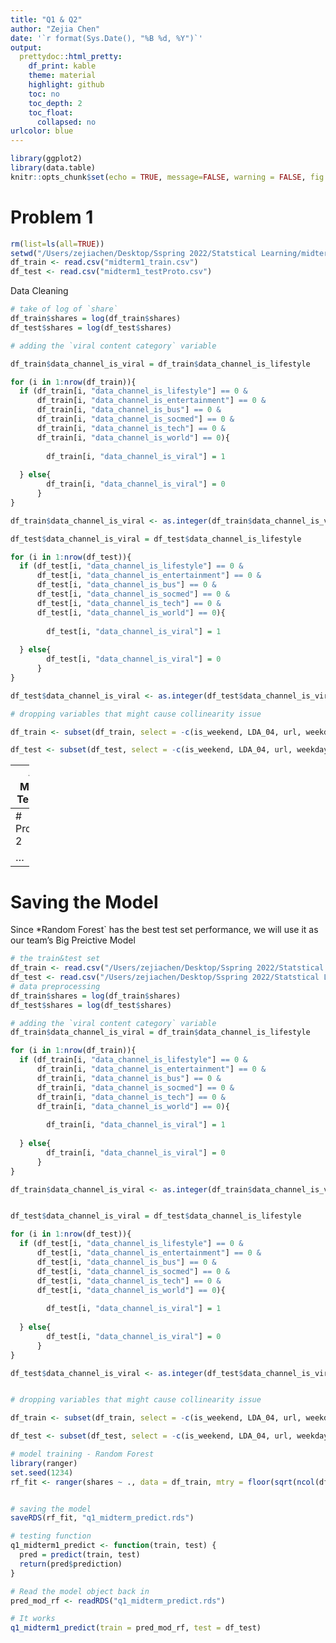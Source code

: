 ```yaml
---
title: "Q1 & Q2"
author: "Zejia Chen"
date: '`r format(Sys.Date(), "%B %d, %Y")`'
output:
  prettydoc::html_pretty:
    df_print: kable
    theme: material
    highlight: github
    toc: no
    toc_depth: 2
    toc_float:
      collapsed: no
urlcolor: blue
---
```


```r
library(ggplot2)
library(data.table)
knitr::opts_chunk$set(echo = TRUE, message=FALSE, warning = FALSE, fig.width = 16/2, fig.height = 9/2, tidy.opts=list(width.cutoff=60), tidy=TRUE)
```


# Problem 1
```r
rm(list=ls(all=TRUE))
setwd("/Users/zejiachen/Desktop/Sspring 2022/Statstical Learning/midterm1")
df_train <- read.csv("midterm1_train.csv")
df_test <- read.csv("midterm1_testProto.csv")
```

Data Cleaning
```r
# take of log of `share`
df_train$shares = log(df_train$shares)
df_test$shares = log(df_test$shares)
```

```r
# adding the `viral content category` variable

df_train$data_channel_is_viral = df_train$data_channel_is_lifestyle

for (i in 1:nrow(df_train)){
  if (df_train[i, "data_channel_is_lifestyle"] == 0 &
      df_train[i, "data_channel_is_entertainment"] == 0 &
      df_train[i, "data_channel_is_bus"] == 0 &
      df_train[i, "data_channel_is_socmed"] == 0 &
      df_train[i, "data_channel_is_tech"] == 0 &
      df_train[i, "data_channel_is_world"] == 0){
    
        df_train[i, "data_channel_is_viral"] = 1
        
  } else{
        df_train[i, "data_channel_is_viral"] = 0
      }
}

df_train$data_channel_is_viral <- as.integer(df_train$data_channel_is_viral)

```

```r
df_test$data_channel_is_viral = df_test$data_channel_is_lifestyle

for (i in 1:nrow(df_test)){
  if (df_test[i, "data_channel_is_lifestyle"] == 0 &
      df_test[i, "data_channel_is_entertainment"] == 0 &
      df_test[i, "data_channel_is_bus"] == 0 &
      df_test[i, "data_channel_is_socmed"] == 0 &
      df_test[i, "data_channel_is_tech"] == 0 &
      df_test[i, "data_channel_is_world"] == 0){
    
        df_test[i, "data_channel_is_viral"] = 1
        
  } else{
        df_test[i, "data_channel_is_viral"] = 0
      }
}

df_test$data_channel_is_viral <- as.integer(df_test$data_channel_is_viral)
```


```r
# dropping variables that might cause collinearity issue

df_train <- subset(df_train, select = -c(is_weekend, LDA_04, url, weekday_is_wednesday))

df_test <- subset(df_test, select = -c(is_weekend, LDA_04, url, weekday_is_wednesday))

```

---
## Model Testing
```r
library(caret)
library(glmnet)
library(dplyr)
```


**Multiple Linear Regression**

`Coefficients: (2 not defined because of singularities)` ??

```r
lm_fit <- lm(shares ~ ., data = df_train)

LOOCV <- mean((lm_fit$residuals/(1-hatvalues(lm_fit)))^2)

print(paste("LOOCV: ", round(LOOCV, 5)))
print(paste("sqrt(LOOCV): ", round(sqrt(LOOCV), 5)))

```


```r
coef_df <- data.frame(lm_fit$coefficients)
colnames(coef_df)[1] <- "coef"
coef_df$coef <- round(coef_df$coef, 3)

coef_df %>% arrange(desc(coef)) %>%top_n(12)
```


**KNN**

Error: `#Error: vector memory exhausted (limit reached?)`

Subset data
```r
set.seed(1234)

ind <- sample(2, nrow(df_train), replace = T, prob = c(0.5, 0.5))
df_train_sample <- df_train[ind == 1, ]
```

```r
trControl <- trainControl(method = "cv", number = 10)
 
set.seed(1234)
 
knn_fit <- train(shares ~., data = df_train_sample, method = 'knn',
              trControl = trControl)
```

```r
knn_fit

plot(knn_fit)

print(paste("RMSE: ", knn_fit$results[3,2]))

```

```r
varImp <- varImp(knn_fit)

varImp <- data.frame(varImp[1])

varImp %>% arrange(desc(varImp)) %>%top_n(12)
```


**LASSO**

```r
trn_x <- as.matrix(df_train[,-57])
trn_y <- as.matrix(df_train$shares)
```


```r
fit_cv_LASSO<- cv.glmnet(trn_x, trn_y, type.measure = "mse", alpha = 1, family = "gaussian", nfolds = 10)

plot(fit_cv_LASSO)
```

```r
fit_cv_LASSO

print(paste("RMSE: ", round(sqrt(0.7677), 5)))
```

Let use `1se` to retrieve our ‘significant’ predictors, since it minimize the number of predictor. Since there 50+ predictors, we might want to eliminate as much predictors as possible, preventing any cases of overfitting so that we can reduce as much variance during the validation process. 
```r

coef_optim_LASSO <- coef(fit_cv_LASSO, s= fit_cv_LASSO$lambda.1se)

```

```r
theme_set(theme_bw())
coef_df <- as.data.frame(summary(coef_optim_LASSO))
col_names_df <- rbind(c("Intercept", 0),data.frame(colnames(trn_x)))
# saving all leftover significant predictors
coef_shrink <- col_names_df[c(coef_df$i),1]
coef_df <- cbind(coef_shrink, coef_df)
coef_df <- coef_df[,-c(2,3)]
colnames(coef_df)[1] <- "predictors"
colnames(coef_df)[2] <- "coef"
coef_df$coef <- round(coef_df$coef, 7)

coef_df %>% arrange(desc(coef)) %>% top_n(12)
coef_df %>% arrange(desc(coef)) %>% top_n(-10)

```

**GAM**
```r
library(mgcv)
```

We will just use the top five most positive & negative predictors selected by LASSO.

```r
gam1<-gam(shares~ s(global_subjectivity) + weekday_is_saturday + weekday_is_sunday
          + data_channel_is_socmed + s(LDA_00) + data_channel_is_tech + s(abs_title_subjectivity)
          + s(global_rate_positive_words) 
          + s(min_positive_polarity) + s(LDA_02) + data_channel_is_bus	+ s(LDA_03)
          + data_channel_is_entertainment + s(LDA_01), data=df_train)

plot(gam1, pages = 1)
```

```r
round(sqrt(summary(gam1)$sp.criterion), 5)
```

**Random Forest**
```r
library(ranger)
```

```r
set.seed(1234)

rf_fit <- ranger(shares ~ ., data = df_train, mtry = floor(sqrt(ncol(df_train) - 1)), num.trees = 1000)
```

```r
rf_fit
```

Variable Importance
```r
rf_fit2 <- ranger(shares ~ ., data = df_train, mtry = floor(sqrt(ncol(df_train) - 1)), 
                  num.trees = 1000, importance = 'permutation')
rf_fit3 <- ranger(shares ~ ., data = df_train, mtry = floor(sqrt(ncol(df_train) - 1)), 
                  num.trees = 1000, importance = 'impurity')
```

```r
colnames <- colnames(df_train)
colnames <- colnames[-58]

rf_fit2_varImp <- data.frame(rf_fit2$variable.importance)
rf_fit2_varImp$Predictors <- colnames
colnames(rf_fit2_varImp)[1] <- "Importance"
rf_fit2_top <- rf_fit2_varImp %>% arrange(desc(rf_fit2_varImp))
rf_fit2_top <- rf_fit2_top[1:15,]


rf_fit3_varImp <- data.frame(rf_fit3$variable.importance)
rf_fit3_varImp$Predictors <- colnames
colnames(rf_fit3_varImp)[1] <- "Importance"
rf_fit3_top <- rf_fit3_varImp %>% arrange(desc(rf_fit3_varImp))
rf_fit3_top <- rf_fit3_top[1:15,]
```

```r
fit1 <- ggplot(rf_fit2_top, aes(x=reorder(Predictors,-Importance), y=Importance, label=round(Importance, 3))) + 
  geom_point(col="tomato2", size=3) +   # Draw points
  geom_segment(aes(x=Predictors, 
                   xend=Predictors, 
                   y=min(Importance), 
                   yend=max(Importance)), 
               linetype="dashed", 
               size=0.1) +   # Draw dashed lines
  labs(title="Variable Importance", y = "Importance", x = "Predictors") +  
  coord_flip()
```

```r
fit2 <- ggplot(rf_fit3_top, aes(x=reorder(Predictors,-Importance), y=Importance, label=round(Importance, 3))) + 
  geom_point(col="tomato2", size=3) +   # Draw points
  geom_segment(aes(x=Predictors, 
                   xend=Predictors, 
                   y=min(Importance), 
                   yend=max(Importance)), 
               linetype="dashed", 
               size=0.1) +   # Draw dashed lines
  labs(title="Variable Importance", y = "Importance", x = "Predictors") +  
  coord_flip()
```


```r
library("ggpubr")
ggarrange(fit1, fit2,
          labels = c("Permutation", "Impurity"))
```

**Boosted Regression Tree**
```r
library(gbm)
```

```r
set.seed(1234)

boost_tree_1 <- gbm(shares ~., data = df_train, distribution = "gaussian", 
                    n.trees = 1000, interaction.depth = 1, shrinkage = 0.005, bag.fraction = 1, cv.folds = 5)

boost_tree_2 <- gbm(shares ~., data = df_train, distribution = "gaussian", 
                    n.trees = 1000, interaction.depth = 2, shrinkage = 0.005, bag.fraction = 1, cv.folds = 5)
```

```r
# importance measure
df <- data.frame(summary(boost_tree_1, plotit = FALSE))
df %>% arrange(desc(df$rel.inf)) %>% top_n(10)

df <- data.frame(summary(boost_tree_2, plotit = FALSE))
df %>% arrange(desc(df$rel.inf)) %>% top_n(10)


# CV estimate of EPE at each step
plot(seq(1, 1000), boost_tree_1$cv.error, type = "l")
plot(seq(1, 1000), boost_tree_2$cv.error, type = "l")
```

```r
print(paste("boost_tree_1: ", boost_tree_1$cv.error[1000]))
print(paste("boost_tree_2: ", boost_tree_2$cv.error[1000]))

```


## Comparison between different models

```r
# linear
round(sqrt(LOOCV), 5)

# knn
print(knn_fit$results[3,2])

# LASSO
round(sqrt(0.7676), 5)

# GAM
round(sqrt(summary(gam1)$sp.criterion), 5)

# RF
round(sqrt(0.720559), 5)

# BRF
round(sqrt(boost_tree_2$cv.error[1000]), 5)

```

```r
RMSE <- c(round(sqrt(LOOCV), 5), knn_fit$results[3,2], round(sqrt(0.7676), 5), 0.89204, 
          round(sqrt(0.720559), 5),
          round(sqrt(boost_tree_2$cv.error[1000]), 5))

Model <- c('Linear', 'KNN', 'LASSO', 'GAM', 'Random Forest', 'Boosted Random Forest')
```

```r
model_compare <- data.frame(Model, RMSE)
model_compare %>% arrange(model_compare$RMSE) %>% top_n(10)
```

## Validation

```r
trn_x <- as.matrix(df_train[,-57])
trn_y <- as.matrix(df_train$shares)

tst_x <- as.matrix(df_test[,-57])
tst_x_df <- df_test[,-57]
tst_y <- as.matrix(df_test$shares)
```

**Linear Prediction**
```r
prediction.linear <- predict(lm_fit, newdata = tst_x_df)
```

**KNN Prediction**
```r
prediction.KNN <- predict(knn_fit, newdata = tst_x_df)
```

**LASSO**
```r
fit.LASSO <- glmnet::glmnet(trn_x, trn_y, alpha = 1)
prediction.LASSO <- predict(fit.LASSO, newx = tst_x, s = fit_cv_LASSO$lambda.1se)
```

**GAM**
```r
prediction.GAM <- predict(gam1, newdata = tst_x_df)
```

**Random Forest**
```r
prediction.RF <- predict(rf_fit, tst_x_df)
prediction.RF <- prediction.RF$predictions
```

**Boosted Random Forest**
```r
prediction.bRF <- predict(boost_tree_2, newdata = tst_x_df)
```

Compare the MSE for these predictions
```r
test.RMSE <- data.frame(Models = c("Linear","KNN","Lasso", "GAM", "Random Forest", "Boosted Rnadom Forest"),
                       RMSE = c(ModelMetrics::rmse(pred=prediction.linear, actual = df_test$shares),
                               ModelMetrics::rmse(pred=prediction.KNN, actual = df_test$shares),
                               ModelMetrics::rmse(pred=prediction.LASSO, actual = df_test$shares),
                               ModelMetrics::rmse(pred=prediction.GAM, actual = df_test$shares), 
                               ModelMetrics::rmse(pred=prediction.RF, actual = df_test$shares), 
                               ModelMetrics::rmse(pred=prediction.bRF, actual = df_test$shares)))

test.RMSE$RMSE <- round(test.RMSE$RMSE, 5)
test.RMSE %>% arrange(RMSE) 
```

---
# Problem 2

...


---
# Saving the Model

Since *Random Forest` has the best test set performance, we will use it as our team's Big Preictive Model

```r
# the train&test set
df_train <- read.csv("/Users/zejiachen/Desktop/Sspring 2022/Statstical Learning/midterm1/midterm1_train.csv")
df_test <- read.csv("/Users/zejiachen/Desktop/Sspring 2022/Statstical Learning/midterm1/midterm1_testProto.csv")
# data preprocessing
df_train$shares = log(df_train$shares)
df_test$shares = log(df_test$shares)

# adding the `viral content category` variable
df_train$data_channel_is_viral = df_train$data_channel_is_lifestyle

for (i in 1:nrow(df_train)){
  if (df_train[i, "data_channel_is_lifestyle"] == 0 &
      df_train[i, "data_channel_is_entertainment"] == 0 &
      df_train[i, "data_channel_is_bus"] == 0 &
      df_train[i, "data_channel_is_socmed"] == 0 &
      df_train[i, "data_channel_is_tech"] == 0 &
      df_train[i, "data_channel_is_world"] == 0){
    
        df_train[i, "data_channel_is_viral"] = 1
        
  } else{
        df_train[i, "data_channel_is_viral"] = 0
      }
}

df_train$data_channel_is_viral <- as.integer(df_train$data_channel_is_viral)


df_test$data_channel_is_viral = df_test$data_channel_is_lifestyle

for (i in 1:nrow(df_test)){
  if (df_test[i, "data_channel_is_lifestyle"] == 0 &
      df_test[i, "data_channel_is_entertainment"] == 0 &
      df_test[i, "data_channel_is_bus"] == 0 &
      df_test[i, "data_channel_is_socmed"] == 0 &
      df_test[i, "data_channel_is_tech"] == 0 &
      df_test[i, "data_channel_is_world"] == 0){
    
        df_test[i, "data_channel_is_viral"] = 1
        
  } else{
        df_test[i, "data_channel_is_viral"] = 0
      }
}

df_test$data_channel_is_viral <- as.integer(df_test$data_channel_is_viral)


# dropping variables that might cause collinearity issue

df_train <- subset(df_train, select = -c(is_weekend, LDA_04, url, weekday_is_wednesday))

df_test <- subset(df_test, select = -c(is_weekend, LDA_04, url, weekday_is_wednesday))

# model training - Random Forest
library(ranger)
set.seed(1234)
rf_fit <- ranger(shares ~ ., data = df_train, mtry = floor(sqrt(ncol(df_train) - 1)), num.trees = 1000)


# saving the model
saveRDS(rf_fit, "q1_midterm_predict.rds")
```

```r
# testing function
q1_midterm1_predict <- function(train, test) {
  pred = predict(train, test)
  return(pred$prediction)
}
```


```r
# Read the model object back in
pred_mod_rf <- readRDS("q1_midterm_predict.rds")

# It works
q1_midterm1_predict(train = pred_mod_rf, test = df_test)
```

